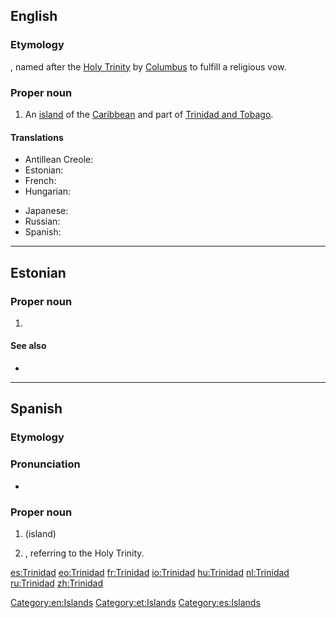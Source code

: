 {{also|trinidad}}
==English==
{{wikipedia}}

===Etymology===
{{etyl|es|en}} {{m|es|trinidad||trinity}}, named after the [[Holy Trinity]] by [[Columbus]] to fulfill a religious vow.

===Proper noun===
{{en-proper noun}}

# An [[island]] of the [[Caribbean]] and part of [[Trinidad and Tobago]].

====Translations====
{{trans-top|an island of the Caribbean}}
* Antillean Creole: {{t|gcf|Trinidad}}
* Estonian: {{t|et|Trinidad}}
* French: {{t+|fr|Trinité|f}}
* Hungarian: {{t+|hu|Trinidad}}
{{trans-mid}}
* Japanese: {{t|ja|トリニダード島|tr=torinidādotō}}
* Russian: {{t+|ru|Тринида́д|m}}
* Spanish: {{t+|es|Trinidad|f}}
{{trans-bottom}}

[[Category:en:Islands]]

----

==Estonian==
{{wikipedia|lang=et}}

===Proper noun===
{{head|et|proper noun}}

# {{l|en|Trinidad}}

====See also====
* {{l|et|Trinidad ja Tobago}}

[[Category:et:Islands]]

----

==Spanish==

===Etymology===
{{m|es|trinidad||trinity}}

===Pronunciation===
* {{rhymes|að|lang=es}}

===Proper noun===
{{head|es|proper noun|f}}

# {{l|en|Trinidad}} (island)
# {{given name|female|lang=es}}, referring to the Holy Trinity.

[[Category:es:Islands]]

[[es:Trinidad]]
[[eo:Trinidad]]
[[fr:Trinidad]]
[[io:Trinidad]]
[[hu:Trinidad]]
[[nl:Trinidad]]
[[ru:Trinidad]]
[[zh:Trinidad]]